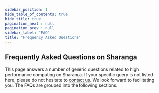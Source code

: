 ```yaml
---
sidebar_position: 1
hide_table_of_contents: true
hide_title: true
pagination_next : null
pagination_prev : null
sidebar_label: "FAQ"
title: "Frequency Asked Questions"
---
```


## Frequently Asked Questions on Sharanga

This page answers a number of generic questions related to high performance computing on Sharanga. If your specific query is not listed here, please do not hesitate to [contact us](../misc_docs/contact/contact.mdx). We look forward to facilitating you. The FAQs are grouped into the following sections.